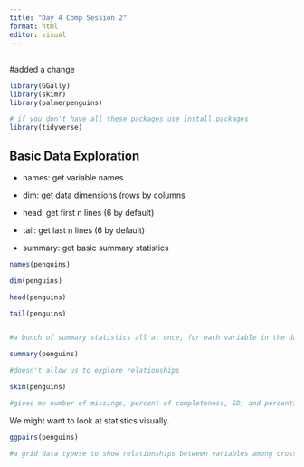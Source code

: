 ```yaml
---
title: "Day 4 Comp Session 2"
format: html
editor: visual
---
```


## 

#added a change

```r
library(GGally)
library(skimr)
library(palmerpenguins)

# if you don't have all these packages use install.packages
library(tidyverse)
```

## Basic Data Exploration

-   names: get variable names

-   dim: get data dimensions (rows by columns

-   head: get first n lines (6 by default)

-   tail: get last n lines (6 by default)

-   summary: get basic summary statistics

```r
names(penguins)

dim(penguins)

head(penguins)

tail(penguins)


#a bunch of summary statistics all at once, for each variable in the data, it gives you statistics, but it doesn't show us anything about relationships. 

summary(penguins)

#doesn't allow us to explore relationships
```

```r
skim(penguins)

#gives me number of missings, percent of completeness, SD, and percentiles and a histogram. 
```

We might want to look at statistics visually.

```r
ggpairs(penguins)

#a grid data typese to show relationships between variables among cross groups 
```
